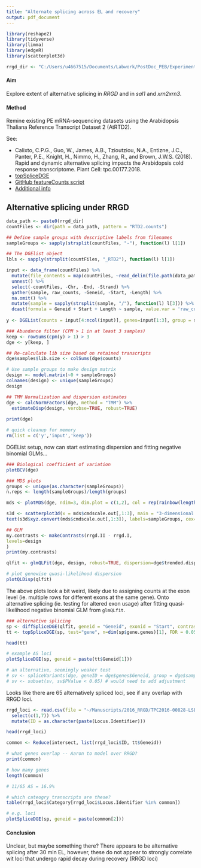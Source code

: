 ---
title: "Alternate splicing across EL and recovery"
output: pdf_document
---

```{r setup, include=FALSE, echo=FALSE}
library(reshape2)
library(tidyverse)
library(limma)
library(edgeR) 
library(scatterplot3d)

rrgd_dir <- "C:/Users/u4667515/Documents/Labwork/PostDoc_PEB/Experiments/2018/Alternative splicing exploration/RRGD_AS"
```

#### Aim
Explore extent of alternative splicing in _RRGD_ and in *sal1* and *xrn2xrn3*.

#### Method
Remine existing PE mRNA-sequencing datasets using the Arabidopsis Thaliana Reference Transcript Dataset 2 (AtRTD2). 

See: 

- Calixto, C.P.G., Guo, W., James, A.B., Tzioutziou, N.A., Entizne, J.C., Panter, P.E., Knight, H., Nimmo, H., Zhang, R., and Brown, J.W.S. (2018). Rapid and dynamic alternative splicing impacts the Arabidopsis cold response transcriptome. Plant Cell: tpc.00177.2018.
- [topSpliceDGE](https://www.bioconductor.org/packages/devel/bioc/vignettes/edgeR/inst/doc/edgeRUsersGuide.pdf)
- [GitHub featureCounts script](https://github.com/dtrain16/NGS-scripts/blob/master/RNA/RNAseq_featureCounts_AS.sh)
- [Additional info](https://www.biostars.org/p/321379/)

## Alternative splicing under RRGD

```{r RRGD DGEList}
data_path <- paste0(rrgd_dir)
countFiles <- dir(path = data_path, pattern = "RTD2.counts")

## Define sample groups with descriptive labels from filenames
sampleGroups <- sapply(strsplit(countFiles, "-"), function(l) l[1])

## The DGElist object
lbls <- sapply(strsplit(countFiles, "_RTD2"), function(l) l[1])

input <- data_frame(countFiles) %>%
  mutate(file_contents = map(countFiles, ~read_delim(file.path(data_path, .),  delim = '\t', skip=1))) %>%
  unnest() %>%
  select(-countFiles, -Chr, -End, -Strand) %>%
  gather(sample, raw_counts, -Geneid, -Start, -Length) %>%
  na.omit() %>%
  mutate(sample = sapply(strsplit(sample, "/"), function(l) l[3])) %>%
  dcast(formula = Geneid + Start + Length ~ sample, value.var = 'raw_counts', fun.aggregate = mean)
  
y <- DGEList(counts = input[4:ncol(input)], genes=input[1:3], group = sampleGroups, samples = lbls)

### Abundance filter (CPM > 1 in at least 3 samples)
keep <- rowSums(cpm(y) > 1) > 3
dge <- y[keep, ]

## Re-calculate lib size based on retained transcripts
dge$samples$lib.size <- colSums(dge$counts)

# Use sample groups to make design matrix
design <- model.matrix(~0 + sampleGroups)
colnames(design) <- unique(sampleGroups)
design

## TMM Normalization and dispersion estimates
dge <- calcNormFactors(dge, method = "TMM") %>%
  estimateDisp(design, verobse=TRUE, robust=TRUE)
  
print(dge)

# quick cleanup for memory
rm(list = c('y','input','keep'))
```

DGEList setup, now can start estimating dispersion and fitting negative binomial GLMs...

```{r}
### Biological coefficient of variation
plotBCV(dge)

### MDS plots
groups <- unique(as.character(sampleGroups))
n.reps <- length(sampleGroups)/length(groups)

mds <- plotMDS(dge, ndim=3, dim.plot = c(1,2), col = rep(rainbow(length(groups)), each = n.reps))

s3d <- scatterplot3d(x = mds$cmdscale.out[,1:3], main = "3-dimensional MDS", xlab = "dim 1", ylab = "dim 2", zlab = "dim 3", color = rep(rainbow(length(groups)), each = n.reps), type='h', pch=19, lwd=1.5)
text(s3d$xyz.convert(mds$cmdscale.out[,1:3]), labels=sampleGroups, cex=.75, pos=4)

## GLM
my.contrasts <- makeContrasts(rrgd.II - rrgd.I,
levels=design
)
print(my.contrasts)

qlfit <- glmQLFit(dge, design, robust=TRUE, dispersion=dge$trended.dispersion)

# plot genewise quasi-likelihood dispersion
plotQLDisp(qlfit)
```

The above plots look a bit weird, likely due to assigning counts at the exon level (ie. multiple rows for different exons at the same gene). Onto alternative splicing (ie. testing for altered exon usage) after fitting quasi-likelihood negative binomial GLM from `glmQLfit`.

```{r}
### alternative splicing
sp <- diffSpliceDGE(qlfit, geneid = "Geneid", exonid = "Start", contrast = my.contrasts[,"rrgd.II - rrgd.I"])
tt <- topSpliceDGE(sp, test="gene", n=dim(sp$gene.genes)[1], FDR = 0.05)

head(tt)

# example AS loci
plotSpliceDGE(sp, geneid = paste(tt$Geneid[1]))

# an alternative, seemingly weaker test
# sv <- spliceVariants(dge, geneID = dge$genes$Geneid, group = dge$samples$group, estimate.genewise.disp = T)$table
# sv <- subset(sv, sv$PValue < 0.05) # would need to add adjustment
```

Looks like there are 65 alternatively spliced loci, see if any overlap with RRGD loci.

```{r}
rrgd_loci <- read.csv(file = "~/Manuscripts/2016_RRGD/TPC2016-00828-LSBR2_Supplemental_Data_Sets_5.csv", skip = 6) %>%
  select(c(1,7)) %>%
  mutate(ID = as.character(paste(Locus.Identifier)))

head(rrgd_loci)

common <- Reduce(intersect, list(rrgd_loci$ID, tt$Geneid))

# what genes overlap -- Aaron to model over RRGD?
print(common)

# how many genes
length(common)

# 11/65 AS = 16.9%

# which cateogry transcripts are these?
table(rrgd_loci$Category[rrgd_loci$Locus.Identifier %in% common])

# e.g. loci
plotSpliceDGE(sp, geneid = paste(common[2]))
```

#### Conclusion
Unclear, but maybe something there? There appears to be alternative splicing after 30 min EL, however, these do not appear to strongly correlate wit loci that undergo rapid decay during recovery (RRGD loci)

